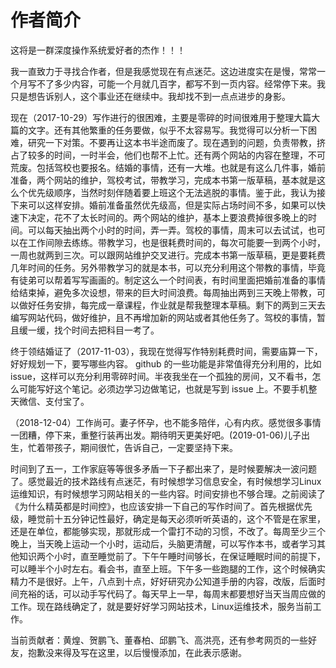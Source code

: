 # 作者简介 {#author}

这将是一群深度操作系统爱好者的杰作！！！

我一直致力于寻找合作者，但是我感觉现在有点迷茫。这边进度实在是慢，常常一个月写不了多少内容，可能一个月就几百字，都写不到一页内容。经常停下来。我只是想告诉别人，这个事业还在继续中。我却找不到一点点进步的身影。

现在（2017-10-29）写作进行的很困难，主要是零碎的时间很难用于整理大篇大篇的文字。还有其他繁重的任务要做，似乎不太容易写。我觉得可以分析一下困难，研究一下对策。不要再让这本书半途而废了。现在遇到的问题，负责带教，挤占了较多的时间，一时半会，他们也帮不上忙。还有两个网站的内容在整理，不可荒废。包括驾校也要报名。结婚的事情，还有一大堆。也就是有这么几件事，婚前准备，两个网站的维护，驾校考试，带教学习，完成本书第一版草稿，基本就是这么个优先级顺序，当然时刻伴随着要上班这个无法逃脱的事情。鉴于此，我认为接下来可以这样安排。婚前准备虽然优先级高，但是实际占场时间不多，如果可以快速下决定，花不了太长时间的。两个网站的维护，基本上要浪费掉很多晚上的时间。可以每天抽出两个小时的时间，弄一弄。驾校的事情，周末可以去试试，也可以在工作间隙去练练。带教学习，也是很耗费时间的，每次可能要一到两个小时，一周也就两到三次。可以跟网站维护交叉进行。完成本书第一版草稿，更是要耗费几年时间的任务。另外带教学习的就是本书，可以充分利用这个带教的事情，毕竟有徒弟可以帮着写写画画的。制定这么一个时间表，有时间里面把婚前准备的事情给结束掉，避免多次设想，带来的巨大时间浪费。每周抽出两到三天晚上带教，可以做好任务安排，每完成一章课程，作业就是帮我整理本草稿。剩下的两到三天去编写网站代码，做好维护，且不再增加新的网站或者其他任务了。驾校的事情，暂且缓一缓，找个时间去把科目一考了。

终于领结婚证了（2017-11-03），我现在觉得写作特别耗费时间，需要\cqh 庙算\cqt 一下，好好规划一下，要写哪些内容。 github 的一些功能是非常值得充分利用的，比如 issue，这样可以充分利用零碎时间。半夜我坐在一个孤独的房间，又不看书，怎么可能写好这个笔记。必须边学习边做笔记，也就是写到 issue 上。不要手机整天微信、支付宝了。

（2018-12-04）工作尚可。妻子怀孕，也不能多陪伴，心有内疚。感觉很多事情一团糟，停下来，重整行装再出发。期待明天更美好吧。(2019-01-06)儿子出生，忙着带孩子，期间很忙，告诉自己，一定要坚持下来。

时间到了五一，工作家庭等等很多矛盾一下子都出来了，是时候要解决一波问题了。感觉最近的技术路线有点迷茫，有时候想学习信息安全，有时候想学习Linux运维知识，有时候想学习网站相关的一些内容。时间安排也不够合理。之前阅读了《为什么精英都是时间控》，也应该安排一下自己的写作时间了。首先根据优先级，睡觉前十五分钟记性最好，确定是每天必须听听英语的，这个不管是在家里，还是在单位，都能够实现，那就形成一个雷打不动的习惯，不改了。每周至少三个晚上，当天晚上运动一个小时，运动后，头脑更清醒，可以写作本书，或者学习其他知识两个小时，直至睡觉前了。下午午睡时间够长，在保证睡眠时间的前提下，可以睡半个小时左右。看会书，直至上班。下午多一些跑腿的工作，这个时候确实精力不是很好。上午，八点到十点，好好研究办公知道手册的内容，改版，后面时间充裕的话，可以动手写代码了。每天早上一早，每周末都要想好当天当周应做的工作。现在路线确定了，就是要好好学习网站技术，Linux运维技术，服务当前工作。

当前贡献者：黄煌、贺鹏飞、董春柏、邱鹏飞、高洪亮，还有参考网页的一些好友，抱歉没来得及写在这里，以后慢慢添加，在此表示感谢。